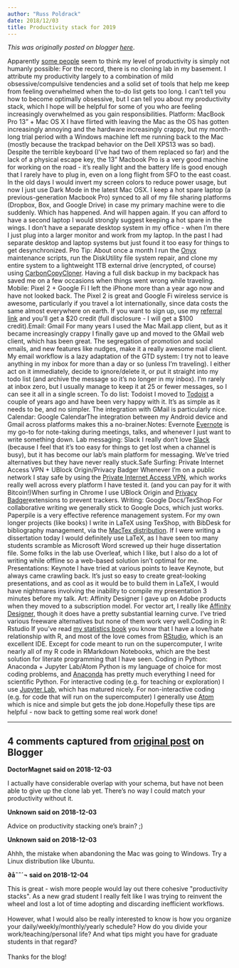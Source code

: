 ```yaml
---
author: "Russ Poldrack"
date: 2018/12/03
title: Productivity stack for 2019
---
```


*This was originally posted on blogger [here](https://russpoldrack.blogspot.com/2018/12/productivity-stack-for-2019.html)*.

Apparently [some people](https://twitter.com/russpoldrack/status/1067977633038651394) seem to think my level of productivity is simply not humanly possible: For the record, there is no cloning lab in my basement.  I attribute my productivity largely to a combination of mild obsessive/compulsive tendencies and a solid set of tools that help me keep from feeling overwhelmed when the to-do list gets too long.  I can’t tell you how to become optimally obsessive, but I can tell you about my productivity stack, which I hope will be helpful for some of you who are feeling increasingly overwhelmed as you gain responsibilities. Platform: MacBook Pro 13” + Mac OS X I have flirted with leaving the Mac as the OS has gotten increasingly annoying and the hardware increasingly crappy, but my month-long trial period with a Windows machine left me running back to the Mac (mostly because the trackpad behavior on the Dell XPS13 was so bad).  Despite the terrible keyboard (I’ve had two of them replaced so far) and the lack of a physical escape key, the 13” Macbook Pro is a very good machine for working on the road - it’s really light and the battery life is good enough that I rarely have to plug in, even on a long flight from SFO to the east coast.  In the old days I would invert my screen colors to reduce power usage, but now I just use Dark Mode in the latest Mac OSX. I keep a hot spare laptop (a previous-generation Macbook Pro) synced to all of my file sharing platforms (Dropbox, Box, and Google Drive) in case my primary machine were to die suddenly.  Which has happened. And will happen again. If you can afford to have a second laptop I would strongly suggest keeping a hot spare in the wings. I don’t have a separate desktop system in my office - when I’m there I just plug into a larger monitor and work from my laptop. In the past I had separate desktop and laptop systems but just found it too easy for things to get desynchronized. Pro Tip: About once a month I run the [Onyx](https://www.titanium-software.fr/en/onyx.html) maintenance scripts, run the DiskUtility file system repair, and clone my entire system to a lightweight 1TB external drive (encrypted, of course) using [CarbonCopyCloner](https://bombich.com/).  Having a full disk backup in my backpack has saved me on a few occasions when things went wrong while traveling. Mobile: Pixel 2 + Google Fi I left the iPhone more than a year ago now and have not looked back.  The Pixel 2 is great and Google Fi wireless service is awesome, particularly if you travel a lot internationally, since data costs the same almost everywhere on earth.  If you want to sign up, use my [referral link](https://g.co/fi/r/AK7CTU) and you’ll get a $20 credit (full disclosure - I will get a $100 credit).Email: Gmail  For many years I used the Mac Mail.app client, but as it became increasingly crappy I finally gave up and moved to the GMail web client, which has been great.  The segregation of promotion and social emails, and new features like nudges, make it a really awesome mail client.   My email workflow is a lazy adaptation of the GTD system: I try not to leave anything in my inbox for more than a day or so (unless I’m traveling).  I either act on it immediately, decide to ignore/delete it, or put it straight into my todo list (and archive the message so it’s no longer in my inbox).  I’m rarely at inbox zero, but I usually manage to keep it at 25 or fewer messages, so I can see it all in a single screen. To do list: Todoist I moved to [Todoist](https://todoist.com/) a couple of years ago and have been very happy with it. It’s as simple as it needs to be, and no simpler.  The integration with GMail is particularly nice. Calendar: Google CalendarThe integration between my Android device and Gmail across platforms makes this a no-brainer.Notes: Evernote [Evernote](https://evernote.com/) is my go-to for note-taking during meetings, talks, and whenever I just want to write something down.   Lab messaging: Slack I really don’t love [Slack](https://slack.com/) (because I feel that it’s too easy for things to get lost when a channel is busy), but it has become our lab’s main platform for messaging.   We've tried alternatives but they have never really stuck.Safe Surfing: Private Internet Access VPN + UBlock Origin/Privacy Badger Whenever I’m on a public network I stay safe by using the [Private Internet Access VPN](https://www.privateinternetaccess.com/), which works really well across every platform I have tested it.   (and you can pay for it with Bitcoin!)When surfing in Chrome I use UBlock Origin and [Privacy Badger ](https://www.eff.org/privacybadger)extensions to prevent trackers.  Writing: Google Docs/TexShop For collaborative writing we generally stick to Google Docs, which just works.  Paperpile is a very effective reference management system.   For my own longer projects (like books) I write in LaTeX using TexShop, with BibDesk for bibliography management, via the [MacTex distribution](https://www.tug.org/mactex/).  If I were writing a dissertation today I would definitely use LaTeX, as I have seen too many students scramble as Microsoft Word screwed up their huge dissertation file.  Some folks in the lab use Overleaf, which I like, but I also do a lot of writing while offline so a web-based solution isn’t optimal for me. Presentations: Keynote I have tried at various points to leave Keynote, but always came crawling back.  It’s just so easy to create great-looking presentations, and as cool as it would be to build them in LaTeX, I would have nightmares involving the inability to compile my presentation 3 minutes before my talk. Art: Affinity Designer I gave up on Adobe products when they moved to a subscription model.  For vector art, I really like [Affinity Designer,](https://affinity.serif.com/en-us/) though it does have a pretty substantial learning curve.  I've tried various freeware alternatives but none of them work very well.Coding in R: Rstudio If you’ve read [my statistics book](http://statsthinking21.org/) you know that I have a love/hate relationship with R, and most of the love comes from [RStudio](https://www.rstudio.com/), which is an excellent IDE.  Except for code meant to run on the supercomputer, I write nearly all of my R code in RMarkdown Notebooks, which are the best solution for literate programming that I have seen. Coding in Python: Anaconda + Jupyter Lab/Atom Python is my language of choice for most coding problems, and [Anaconda](https://www.anaconda.com/download/) has pretty much everything I need for scientific Python. For interactive coding (e.g. for teaching or exploration) I use [Jupyter Lab,](https://jupyterlab.readthedocs.io/en/stable/getting_started/overview.html) which has matured nicely.   For non-interactive coding (e.g. for code that will run on the supercomputer) I generally use [Atom](https://atom.io/) which is nice and simple but gets the job done.Hopefully these tips are helpful - now back to getting some real work done! 

---

## 4 comments captured from [original post](https://russpoldrack.blogspot.com/2018/12/productivity-stack-for-2019.html) on Blogger

**DoctorMagnet said on 2018-12-03**

I actually have considerable overlap with your schema, but have not been able to give up the clone lab yet. There's no way I could match your productivity without it.

**Unknown said on 2018-12-03**

Advice on productivity stacking one's brain? ;)

**Unknown said on 2018-12-03**

Ahhh, the mistake when abandoning the Mac was going to Windows. Try a Linux distribution like Ubuntu.

**∂å˜ˆ´¬ said on 2018-12-04**

This is great - wish more people would lay out there cohesive &quot;productivity stacks&quot;. As a new grad student I really felt like I was trying to reinvent the wheel and lost a lot of time adopting and discarding inefficient workflows. <br /><br />However, what I would also be really interested to know is how you organize your daily/weekly/monthly/yearly schedule? How do you divide your work/teaching/personal life? And what tips might you have for graduate students in that regard? <br /><br />Thanks for the blog!

